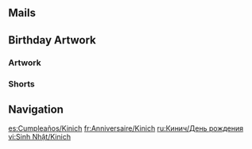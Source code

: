 {{Birthday Intro}}

==Mails==
{{Mails by Category Table|Kinich Birthday Mails|noheader=1}}

==Birthday Artwork==
===Artwork===
{{Artwork by Category Table
|Character Birthday Artwork
|category = Kinich Birthday Artwork
|header = Kinich's Birthday Artwork
}}

===Shorts===
{{Artwork by Category Table
|Character Shorts
|category = Kinich Birthday Artwork
|header = Kinich's Birthday Shorts
}}

==Navigation==
{{Character Navbox|Birthday}}

[[es:Cumpleaños/Kinich]]
[[fr:Anniversaire/Kinich]]
[[ru:Кинич/День рождения]]
[[vi:Sinh Nhật/Kinich]]